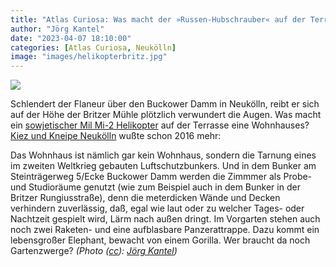 ```yaml
---
title: "Atlas Curiosa: Was macht der »Russen-Hubschrauber« auf der Terrasse?"
author: "Jörg Kantel"
date: "2023-04-07 18:10:00"
categories: [Atlas Curiosa, Neukölln]
image: "images/helikopterbritz.jpg"
---
```


[![](images/helikopterbritz-b.jpg)](https://www.flickr.com/photos/schockwellenreiter/52798018676/)

Schlendert der Flaneur über den Buckower Damm in Neukölln, reibt er sich auf der Höhe der Britzer Mühle plötzlich verwundert die Augen. Was macht ein [sowjetischer Mil Mi-2 Helikopter](https://de.wikipedia.org/wiki/Mil_Mi-2) auf der Terrasse eine Wohnhauses? [Kiez und Kneipe Neukölln](https://www.kuk-nk.de/?p=4991) wußte schon 2016 mehr:

Das Wohnhaus ist nämlich gar kein Wohnhaus, sondern die Tarnung eines im zweiten Weltkrieg gebauten Luftschutzbunkers. Und in dem Bunker am Steinträgerweg 5/Ecke Buckower Damm werden die Zimmmer als Probe- und Studioräume genutzt (wie zum Beispiel auch in dem Bunker in der Britzer Rungiusstraße), denn die meterdicken Wände und Decken verhindern zuverlässig, daß, egal wie laut oder zu welcher Tages- oder Nachtzeit gespielt wird, Lärm nach außen dringt. Im Vorgarten stehen auch noch zwei Raketen- und eine aufblasbare Panzerattrappe. Dazu kommt ein lebensgroßer Elephant, bewacht von einem Gorilla. Wer braucht da noch Gartenzwerge? *(Photo ([cc](http://creativecommons.org/licenses/by-nc-nd/2.0/)): [Jörg Kantel](http://cognitiones.kantel-chaos-team.de/cv.html))*